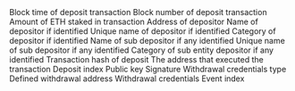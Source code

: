<ParamField path="block_time">
Block time of deposit transaction
</ParamField>
<ParamField path="block_number">
Block number of deposit transaction
</ParamField>
<ParamField path="amount_staked">
Amount of ETH staked in transaction
</ParamField>
<ParamField path="depositor_address">
Address of depositor
</ParamField>
<ParamField path="entity">
Name of depositor if identified
</ParamField>
<ParamField path="entity_unique_name">
Unique name of depositor if identified
</ParamField>
<ParamField path="entity_category">
Category of depositor if identified
</ParamField>
<ParamField path="sub_entity">
Name of sub depositor if any identified
</ParamField>
<ParamField path="sub_entity_unique_name">
Unique name of sub depositor if any identified
</ParamField>
<ParamField path="sub_entity_category">
Category of sub entity depositor if any identified
</ParamField>
<ParamField path="tx_hash">
Transaction hash of deposit
</ParamField>
<ParamField path="tx_from">
The address that executed the transaction
</ParamField>
<ParamField path="deposit_index">
Deposit index
</ParamField>
<ParamField path="pubkey">
Public key
</ParamField>
<ParamField path="signature">
Signature
</ParamField>
<ParamField path="withdrawal_credentials_type">
Withdrawal credentials type
</ParamField>
<ParamField path="withdrawal_address">
Defined withdrawal address
</ParamField>
<ParamField path="withdrawal_credentials">
Withdrawal credentials
</ParamField>
<ParamField path="evt_index">
Event index
</ParamField>
